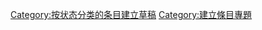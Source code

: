 {{Wikipedia category}}
{{empty category}}
{{Polluted category}}
{{NOINDEX}}
{{AFC status|align=right}}

[[Category:按状态分类的条目建立草稿|Category:按状态分类的条目建立草稿]]
[[Category:建立條目專題|Category:建立條目專題]]